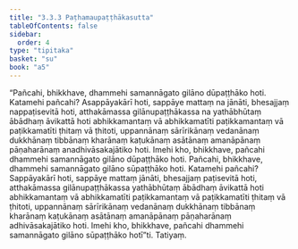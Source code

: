 ```yaml
---
title: "3.3.3 Paṭhamaupaṭṭhākasutta"
tableOfContents: false
sidebar:
  order: 4
type: "tipitaka"
basket: "su"
book: "a5"
---
```



<DynamicBreadcrumb />

<Division number="123" book="a5">

<Paragraph number="707" book="a5">
“Pañcahi, bhikkhave, dhammehi samannāgato gilāno dūpaṭṭhāko hoti. Katamehi pañcahi? Asappāyakārī hoti, sappāye mattaṃ na jānāti, bhesajjaṃ nappaṭisevitā hoti, atthakāmassa gilānupaṭṭhākassa na yathābhūtaṃ ābādhaṃ āvikattā hoti abhikkamantaṃ vā abhikkamatīti paṭikkamantaṃ vā paṭikkamatīti ṭhitaṃ vā ṭhitoti, uppannānaṃ sārīrikānaṃ vedanānaṃ dukkhānaṃ tibbānaṃ kharānaṃ kaṭukānaṃ asātānaṃ amanāpānaṃ pāṇaharānaṃ anadhivāsakajātiko hoti. Imehi kho, bhikkhave, pañcahi dhammehi samannāgato gilāno dūpaṭṭhāko hoti.
</Paragraph>

<Paragraph number="708" book="a5">
Pañcahi, bhikkhave, dhammehi samannāgato gilāno sūpaṭṭhāko hoti. Katamehi pañcahi? Sappāyakārī hoti, sappāye mattaṃ jānāti, bhesajjaṃ paṭisevitā hoti, atthakāmassa gilānupaṭṭhākassa yathābhūtaṃ ābādhaṃ āvikattā hoti abhikkamantaṃ vā abhikkamatīti paṭikkamantaṃ vā paṭikkamatīti ṭhitaṃ vā ṭhitoti, uppannānaṃ sārīrikānaṃ vedanānaṃ dukkhānaṃ tibbānaṃ kharānaṃ kaṭukānaṃ asātānaṃ amanāpānaṃ pāṇaharānaṃ adhivāsakajātiko hoti. Imehi kho, bhikkhave, pañcahi dhammehi samannāgato gilāno sūpaṭṭhāko hotī”ti.

</Paragraph>
</Division>

<Paragraph number="709" type="center" book="a5">
Tatiyaṃ.
</Paragraph>
